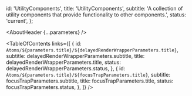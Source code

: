 


  id: 'UtilityComponents',
  title: 'UtilityComponents',
  subtitle:
    'A collection of utility components that provide functionality to other components.',
  status: 'current',
};

<Meta title="Atoms/UtilityComponents/About" />

<AboutHeader {...parameters} />

<TableOfContents
  links={[
    {
      id: `Atoms/${parameters.title}/${delayedRenderWrapperParameters.title}`,
      subtitle: delayedRenderWrapperParameters.subtitle,
      title: delayedRenderWrapperParameters.title,
      status: delayedRenderWrapperParameters.status,
    },
    {
      id: `Atoms/${parameters.title}/${focusTrapParameters.title}`,
      subtitle: focusTrapParameters.subtitle,
      title: focusTrapParameters.title,
      status: focusTrapParameters.status,
    },
  ]}
/>
